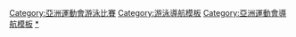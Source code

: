 {{Navbox
|name = 亞洲運動會游泳比賽
|title = [[亞洲運動會游泳比賽]]
|bodyclass = hlist
|imageleft = [[Image:Swimming pictogram.svg|50px]]
|liststyle = padding-right:50px
|list1=
* [[1951年亞洲運動會游泳比賽|1951]]
* [[1954年亞洲運動會游泳比賽|1954]]
* [[1958年亞洲運動會游泳比賽|1958]]
* [[1962年亞洲運動會游泳比賽|1962]]
* [[1966年亞洲運動會游泳比賽|1966]]
* [[1970年亞洲運動會游泳比賽|1970]]
* [[1974年亞洲運動會游泳比賽|1974]]
* [[1978年亞洲運動會游泳比賽|1978]]
* [[1982年亞洲運動會游泳比賽|1982]]
* [[1986年亞洲運動會游泳比賽|1986]]
* [[1990年亞洲運動會游泳比賽|1990]]
* [[1994年亞洲運動會游泳比賽|1994]]
* [[1998年亞洲運動會游泳比賽|1998]]
* [[2002年亞洲運動會游泳比賽|2002]]
* [[2006年亞洲運動會游泳比賽|2006]]
* [[2010年亞洲運動會游泳比賽|2010]]
* [[2014年亞洲運動會游泳比賽|2014]]
* [[2018年亞洲運動會游泳比賽|2018]]
|below =
* [[亞洲運動會游泳獎牌得主列表|獎牌得主列表]]
* [[亞洲運動會游泳紀錄列表|紀錄列表]]
}}<includeonly>[[Category:亞洲運動會游泳比賽]]</includeonly><noinclude>
[[Category:游泳導航模板]]
[[Category:亞洲運動會導航模板]]
[[Category:亞洲運動會游泳比賽|*]]
</noinclude>